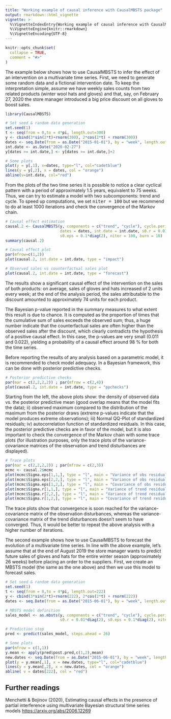 ```yaml
---
title: "Working example of causal inference with CausalMBSTS package"
output: rmarkdown::html_vignette
vignette: >
  %\VignetteIndexEntry{Working example of causal inference with CausalMBSTS package}
  %\VignetteEngine{knitr::rmarkdown}
  %\VignetteEncoding{UTF-8}
---
```


```r
knitr::opts_chunk$set(
  collapse = TRUE,
  comment = "#>"
)
```

The example below shows how to use CausalMBSTS to infer the effect of an intervention on a multivariate time series. First, we need to generate some random data and a fictional intervention date. To keep the interpretation simple, assume we have weekly sales counts from two related products (winter wool hats and gloves) and that, say, on February 27, 2020 the store manager introduced a big price discount on all gloves to boost sales. 

```r
library(CausalMBSTS)

# Set seed & random data generation
set.seed(1)
t <- seq(from = 0,to = 4*pi, length.out=300)
y <- cbind(3*sin(2*t)+rnorm(300), 2*cos(2*t) + rnorm(300))
dates <- seq.Date(from = as.Date("2015-01-01"), by = "week", length.out=300)
int.date <- as.Date("2020-02-27")
y[dates >= int.date,] <- y[dates >= int.date,]+2

# Some plots
plot(y = y[,1], x=dates, type="l", col="cadetblue")
lines(y = y[,2], x = dates, col = "orange")
abline(v=int.date, col="red")
```

From the plots of the two time series it is possible to notice a clear cyclical pattern with a period of approximately 1.5 years, equivalent to 75 weeks. Thus, we can try to estimate a model with two subcomponents: trend and cycle. To speed up computations, we set <tt>niter = 100</tt> but we recommend to do at least 1000 iterations and check the convergence of the Markov chain. 

```r
# Causal effect estimation
causal.2 <- CausalMBSTS(y, components = c("trend", "cycle"), cycle.period = 75,
                        dates = dates, int.date = int.date, s0.r = 0.01*diag(2),
                        s0.eps = 0.1*diag(2), niter = 100, burn = 10)
summary(causal.2)

# Causal effect plot
par(mfrow=c(1,2))
plot(causal.2, int.date = int.date, type = "impact")

# Observed sales vs counterfactual sales plot
plot(causal.2, int.date = int.date, type = "forecast")
```

The results show a significant causal effect of the intervention on the sales of both products: on average, sales of gloves and hats increased of 2 units every week; at the end of the analysis period, the sales attributable to the discount amounted to approximately 74 units for each product. 

The Bayesian p-value reported in the summary measures to what extent this result is due to chance. It is computed as the proportion of times that the cumulative sum of sales exceeds the observed sum; thus, a huge number indicate that the counterfactual sales are often higher than the observed sales after the discount, which clearly contradicts the hypothesis of a positive causal effect. In this case, the p-values are very small (0.011 and 0.022), yielding a probability of a causal effect around 98 % for both the time series. 

Before reporting the results of any analysis based on a parametric model, it is recommended to check model adequacy. In a Bayesian framework, this can be done with posterior predictive checks. 

```r
# Posterior predictive checks
par(mar = c(2,2,2,2)) ; par(mfrow = c(2,4))
plot(causal.2, int.date = int.date, type = "ppchecks")
```

Starting from the left, the above plots show: the density of observed data vs. the posterior predictive mean (good overlap means that the model fits the data); ii) observed maximum compared to the distribution of the maximum from the posterior draws (extreme p-values indicate that the model produces extreme observations); iii) Normal QQ-Plot of standardized residuals; iv) autocorrelation function of standardized residuals. In this case, the posterior predictive checks are in favor of the model, but it is also important to check the convergence of the Markov chain with some trace plots (for illustration purposes, only the trace plots of the variance-covariance matrices of the observation and trend disturbances are displayed).

```r
# Trace plots
par(mar = c(2,2,2,2)) ; par(mfrow = c(2,3))
mcmc <- causal.2$mcmc
plot(mcmc$Sigma.eps[1,1,], type = "l", main = "Variance of obs residuals Y1")
plot(mcmc$Sigma.eps[2,2,], type = "l", main = "Variance of obs residuals Y2")
plot(mcmc$Sigma.eps[1,2,], type = "l", main = "Covariance of obs residuals")
plot(mcmc$Sigma.r[1,1,], type = "l", main = "Variance of trend residuals Y1")
plot(mcmc$Sigma.r[2,2,], type = "l", main = "Variance of trend residuals Y2")
plot(mcmc$Sigma.r[1,2,], type = "l", main = "Covariance of trend residuals")
```

The trace plots show that convergence is soon reached for the variance-covariance matrix of the observation disturbances, whereas the variance-covariance matrix of the trend disturbances doesn't seem to have converged. Thus, it would be better to repeat the above analysis with a higher number of iterations.

The second example shows how to use CausalMBSTS to forecast the evolution of a multivariate time series. In line with the above example, let's assume that at the end of August 2019 the store manager wants to predict future sales of gloves and hats for the entire winter season (approximately 26 weeks) before placing an order to the suppliers. First, we create an MBSTS model (the same as the one above) and then we use this model to forecast sales.

```r
# Set seed & random data generation
set.seed(1)
t <- seq(from = 0,to = 4*pi, length.out=222)
y <- cbind(3*sin(2*t)+rnorm(222), 2*cos(2*t) + rnorm(222))
dates <- seq.Date(from = as.Date("2015-06-01"), by = "week", length.out=222)

# MBSTS model definition
sales_model <- as.mbsts(y, components = c("trend", "cycle"), cycle.period = 75,
                        s0.r = 0.01*diag(2), s0.eps = 0.1*diag(2), niter = 100, burn = 10) 

# Prediction step
pred <- predict(sales_model, steps.ahead = 26)

# Some plots
par(mfrow = c(1,1))
y.mean <- apply(pred$post.pred,c(1,2),mean)
new.dates <- seq.Date(from = as.Date("2015-06-01"), by = "week", length.out=248)
plot(y = y.mean[,1], x = new.dates, type="l", col="cadetblue")
lines(y = y.mean[,2], x = new.dates, col = "orange")
abline( v = dates[222], col = "red")
```

## Further readings
Menchetti \& Bojinov (2020), Estimating causal effects in the presence of partial interference using multivariate Bayesian structural time series models <https://arxiv.org/abs/2006.12269>
